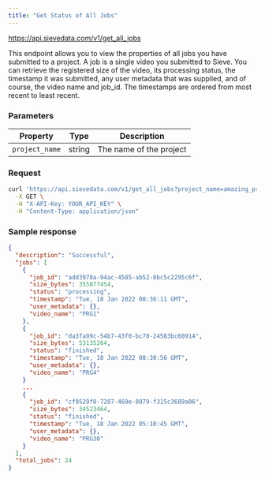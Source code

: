 ```yaml
---
title: "Get Status of All Jobs"
---
```



<Request method="GET">https://api.sievedata.com/v1/get_all_jobs</Request>

This endpoint allows you to view the properties of all jobs you have submitted to a project. A job is a single video you submitted to Sieve. You can retrieve the registered size of the video, its processing status, the timestamp it was submitted, any user metadata that was supplied, and of course, the video name and job_id. The timestamps are ordered from most recent to least recent.

### Parameters

| Property | Type | Description |
| ---- | ----- | ---- |
| `project_name` | string | The name of the project |

### Request

```bash Terminal
curl 'https://api.sievedata.com/v1/get_all_jobs?project_name=amazing_project_1' \
  -X GET \
  -H "X-API-Key: YOUR_API_KEY" \
  -H "Content-Type: application/json"
```

### Sample response

```json
{
  "description": "Successful",
  "jobs": [
    {
      "job_id": "add3978a-94ac-4585-ab52-8bc5c2295c6f",
      "size_bytes": 355877454,
      "status": "processing",
      "timestamp": "Tue, 18 Jan 2022 08:36:11 GMT",
      "user_metadata": {},
      "video_name": "PRG1"
    },
    {
      "job_id": "da3fa99c-54b7-43f0-bc70-24583bc60914",
      "size_bytes": 53135264,
      "status": "finished",
      "timestamp": "Tue, 18 Jan 2022 08:30:56 GMT",
      "user_metadata": {},
      "video_name": "PRG4"
    }
    ...
    {
      "job_id": "cf9529f8-7207-469e-8879-f315c3689a06",
      "size_bytes": 34523464,
      "status": "finished",
      "timestamp": "Tue, 18 Jan 2022 05:10:45 GMT",
      "user_metadata": {},
      "video_name": "PRG30"
    }
  ],
  "total_jobs": 24
}
```